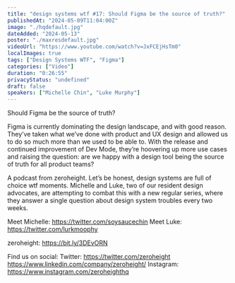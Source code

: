 ```yaml
---
title: "design systems wtf #17: Should Figma be the source of truth?"
publishedAt: "2024-05-09T11:04:00Z"
image: "./hqdefault.jpg"
dateAdded: "2024-05-13"
poster: "./maxresdefault.jpg"
videoUrl: "https://www.youtube.com/watch?v=JxFCEjHsTm0"
localImages: true
tags: ["Design Systems WTF", "Figma"]
categories: ["Video"]
duration: "0:26:55"
privacyStatus: "undefined"
draft: false
speakers: ["Michelle Chin", "Luke Murphy"]
---
```

Should Figma be the source of truth?

Figma is currently dominating the design landscape, and with good reason. They’ve taken what we’ve done with product and UX design and allowed us to do so much more than we used to be able to. With the release and continued improvement of Dev Mode, they’re hoovering up more use cases and raising the question: are we happy with a design tool being the source of truth for all product teams?

A podcast from zeroheight. Let’s be honest, design systems are full of choice wtf moments. Michelle and Luke, two of our resident design advocates, are attempting to combat this with a new regular series, where they answer a single question about design system troubles every two weeks.

Meet Michelle: https://twitter.com/soysaucechin
Meet Luke: https://twitter.com/lurkmoophy

zeroheight: https://bit.ly/3DEvORN

Find us on social:
Twitter: https://twitter.com/zeroheight
https://www.linkedin.com/company/zeroheight/
Instagram: https://www.instagram.com/zeroheighthq
